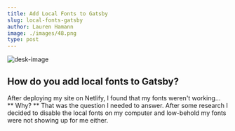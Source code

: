 ```yaml
--- 
title: Add Local Fonts to Gatsby
slug: local-fonts-gatsby
author: Lauren Hamann
image: ./images/48.png
type: post
---
```

![desk-image](./images/48.png)
## How do you add local fonts to Gatsby?
After deploying my site on Netlify, I found that my fonts weren't working...
** Why? **
That was the question I needed to answer. 
After some research I decided to disable the local fonts on my computer and low-behold my fonts were not showing up for me either. 